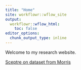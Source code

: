 ```yaml
---
title: "Home"
site: workflowr::wflow_site
output:
  workflowr::wflow_html:
    toc: false
editor_options:
  chunk_output_type: inline
---
```


Welcome to my research website.

[Sceptre on dataset from Morris](/project/xuanyao/jiaming/Getting_started/docs/sceptre_example.html)

